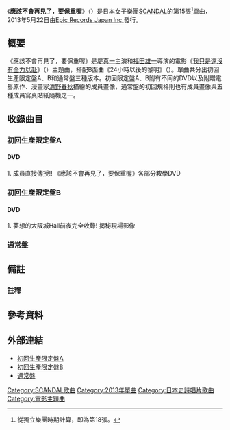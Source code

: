 {{unreferenced|time=2013-06-10T06:12:33+00:00}}
{{Infobox Single 
| Name            = 應該不會再見了，要保重喔
| Artist          = [[SCANDAL|SCANDAL]]
| Album           = 
| A-side          =
| B-side          = 24小時以後的黎明<br/>（{{lang|ja|24時間プラスの夜明け前}}）
| Released        = 2013年5月22日
| Format          = [[單曲|單曲]]
| Recorded        = 2013年<br/>{{JPN}}
| Genre           = [[J-POP|J-POP]]
| Length          = 
| Label           = [[Epic_Records_Japan_Inc.|Epic Records Japan Inc.]]<br/>ESCL-4056~4057（初回盤A）<br/>ESCL-4058~4059（初回盤B）<br/>ESCL-4060（通常盤）
| Writer          = 柳澤亮太（作詞、作曲#1）<br/>高橋久美子（作詞#2）<br/>一色德保（作曲#2）
| Producer        = 
| Certification   =
| Chart position  = * 週榜第4名<small>（[[Oricon公信榜|Oricon]]）</small>
* 日榜最高第4名<small>（[[Oricon公信榜|Oricon]]）</small>
* 第10名<small>（[[Billboard_JAPAN|Billboard JAPAN Hot 100]]）</small>
| Last single     = [[高跟鞋踩浪|高跟鞋踩浪]]<br/>（2012年）
| This single     = '''應該不會再見了，要保重喔'''<br/>（2013年）
| Next single     = [[下弦月_(SCANDAL單曲)|下弦月]]<br/>（2013年）
| Misc = 
}}
《'''應該不會再見了，要保重喔'''》（{{lang-ja|会わないつもりの、元気でね}}）是日本女子樂團[[SCANDAL|SCANDAL]]的第15張<ref group="注">從獨立樂團時期計算，即為第18張。</ref>單曲，2013年5月22日由[[Epic_Records_Japan_Inc.|Epic Records Japan Inc.]]發行。

== 概要 ==
《應該不會再見了，要保重喔》是[[堤真一|堤真一]]主演和[[福田雄一|福田雄一]]導演的電影《[[我只是還沒有全力以赴|我只是還沒有全力以赴]]》（{{link-ja|俺はまだ本気出してないだけ|俺はまだ本気出してないだけ#映画}}）主題曲，搭配B面曲《24小時以後的黎明》（{{lang|ja|24時間プラスの夜明け前}}）。單曲共分出初回生產限定盤A、B和通常盤三種版本。初回限定盤A、B附有不同的DVD以及附贈電影原作、漫畫家[[清野春秋|清野春秋]]描繪的成員畫像，通常盤的初回規格則也有成員畫像與五種成員寫真貼紙隨機之一。

== 收錄曲目 ==
=== 初回生產限定盤A ===
{{tracklist
| headline        = 初回生產限定盤A
| extra_column    = 編曲
| title1          = 應該不會再見了，要保重喔
| lyrics1         = 柳澤亮太
| music1          = 柳澤亮太
| extra1          = 川口圭太
| length1         = 
| title2          = 24小時以後的黎明
| lyrics2         = 高橋久美子
| music2          = 一色德保
| extra2          = 川口圭太
| length2         = 
| title3          = 應該不會再見了，要保重喔（Instrumental）
| lyrics3         = －
| music3          = －
| extra3          = －
| length3         = 
}}

==== DVD ====
1. 成員直接傳授!! 《應該不會再見了，要保重喔》各部分教學DVD

=== 初回生產限定盤B ===
{{tracklist
| headline        = 初回生產限定盤B
| extra_column    = 編曲
| title1          = 應該不會再見了，要保重喔
| lyrics1         = 柳澤亮太
| music1          = 柳澤亮太
| extra1          = 川口圭太
| length1         = 
| title2          = 24小時以後的黎明
| lyrics2         = 高橋久美子
| music2          = 一色德保
| extra2          = 川口圭太
| length2         = 
| title3          = 應該不會再見了，要保重喔（Instrumental）
| lyrics3         = －
| music3          = －
| extra3          = －
| length3         = 
}}

==== DVD ====
1. 夢想的大阪城Hall前夜完全收錄! 揭秘現場影像

=== 通常盤 ===
{{tracklist
| headline        = 通常盤
| extra_column    = 編曲
| title1          = 應該不會再見了，要保重喔
| lyrics1         = 柳澤亮太
| music1          = 柳澤亮太
| extra1          = 川口圭太
| length1         = 
| title2          = 24小時以後的黎明
| lyrics2         = 高橋久美子
| music2          = 一色德保
| extra2          = 川口圭太
| length2         = 
| title3          = 應該不會再見了，要保重喔（Instrumental）
| lyrics3         = －
| music3          = －
| extra3          = －
| length3         = 
}}

== 備註 ==
=== 註釋 ===
{{Reflist|group=注}}

== 參考資料 ==
{{Reflist}}

== 外部連結 ==
* [http://www.sonymusic.co.jp/Music/Arch/ES/scandal/?ESCL-4056/ 初回生產限定盤A] {{ja icon}}
* [http://www.sonymusic.co.jp/Music/Arch/ES/scandal/?ESCL-4058/ 初回生產限定盤B] {{ja icon}}
* [http://www.sonymusic.co.jp/Music/Arch/ES/scandal/?ESCL-4060/ 通常盤] {{ja icon}}

{{SCANDAL}}

{{DEFAULTSORT:Awanai Tsumori no, Genki de ne}}
[[Category:SCANDAL歌曲|Category:SCANDAL歌曲]]
[[Category:2013年單曲|Category:2013年單曲]]
[[Category:日本史詩唱片歌曲|Category:日本史詩唱片歌曲]]
[[Category:電影主題曲|Category:電影主題曲]]